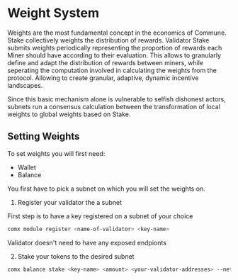# Weight System

Weights are the most fundamental concept in the economics of Commune. Stake collectively weights the distribution of rewards. Validator Stake submits weights periodically representing the proportion of rewards each Miner should have according to their evaluation. This allows to granularly define and adapt the distribution of rewards between miners, while seperating the computation involved in calculating the weights from the protocol. Allowing to create granular, adaptive, dynamic incentive landscapes.

Since this basic mechanism alone is vulnerable to selfish dishonest actors, subnets run a consensus calculation between the transformation of local weights to global weights based on Stake.

## Setting Weights 

To set weights you will first need:
- Wallet
- Balance

You first have to pick a subnet on which you will set the weights on.

1. Register your validator the a subnet

First step is to have a key registered on a subnet of your choice

```bash
comx module register <name-of-validator> <key-name>
```

Validator doesn't need to have any exposed endpionts


2. Stake your tokens to the desired subnet 

```bash
comx balance stake <key-name> <amount> <your-validator-addresses> --netuid <subnet-id>
```


